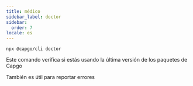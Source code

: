 ```yaml
---
title: médico
sidebar_label: doctor
sidebar:
  order: 7
locale: es
---
```


`npx @capgo/cli doctor`

Este comando verifica si estás usando la última versión de los paquetes de Capgo

También es útil para reportar errores